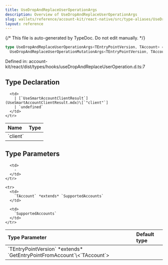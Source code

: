 ```yaml
---
title: UseDropAndReplaceUserOperationArgs
description: Overview of UseDropAndReplaceUserOperationArgs
slug: wallets/reference/account-kit/react-native/src/type-aliases/UseDropAndReplaceUserOperationArgs
layout: reference
---
```


{/* This file is auto-generated by TypeDoc. Do not edit manually. */}

```ts
type UseDropAndReplaceUserOperationArgs<TEntryPointVersion, TAccount> = object &
  UseDropAndReplaceUserOperationMutationArgs<TEntryPointVersion, TAccount>;
```

Defined in: account-kit/react/dist/types/hooks/useDropAndReplaceUserOperation.d.ts:7

## Type Declaration

<table>
  <thead>
    <tr>
      <th align="left">Name</th>
      <th align="left">Type</th>
    </tr>
  </thead>

  <tbody>
    <tr>
      <td>
        `client`
      </td>

      <td>
        | [`UseSmartAccountClientResult`](UseSmartAccountClientResult.mdx)\[`"client"`]
        | `undefined`
      </td>
    </tr>

  </tbody>
</table>

## Type Parameters

<table>
  <thead>
    <tr>
      <th align="left">Type Parameter</th>
      <th align="left">Default type</th>
    </tr>
  </thead>

  <tbody>
    <tr>
      <td>
        `TEntryPointVersion` *extends* `GetEntryPointFromAccount`\<`TAccount`>
      </td>

      <td>
        ‐
      </td>
    </tr>

    <tr>
      <td>
        `TAccount` *extends* `SupportedAccounts`
      </td>

      <td>
        `SupportedAccounts`
      </td>
    </tr>

  </tbody>
</table>
